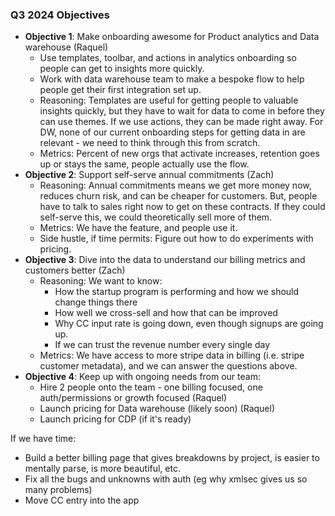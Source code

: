 ### Q3 2024 Objectives

- **Objective 1**: Make onboarding awesome for Product analytics and Data warehouse (Raquel)
  - Use templates, toolbar, and actions in analytics onboarding so people can get to insights more quickly.
  - Work with data warehouse team to make a bespoke flow to help people get their first integration set up.
  - Reasoning: Templates are useful for getting people to valuable insights quickly, but they have to wait for data to come in before they can use themes. If we use actions, they can be made right away. For DW, none of our current onboarding steps for getting data in are relevant - we need to think through this from scratch.
  - Metrics: Percent of new orgs that activate increases, retention goes up or stays the same, people actually use the flow.
- **Objective 2**: Support self-serve annual commitments (Zach)
  - Reasoning: Annual commitments means we get more money now, reduces churn risk, and can be cheaper for customers. But, people have to talk to sales right now to get on these contracts. If they could self-serve this, we could theoretically sell more of them.
  - Metrics: We have the feature, and people use it.
  - Side hustle, if time permits: Figure out how to do experiments with pricing.
- **Objective 3**: Dive into the data to understand our billing metrics and customers better (Zach)
  - Reasoning: We want to know:
      - How the startup program is performing and how we should change things there
      - How well we cross-sell and how that can be improved
      - Why CC input rate is going down, even though signups are going up.
      - If we can trust the revenue number every single day
  - Metrics: We have access to more stripe data in billing (i.e. stripe customer metadata), and we can answer the questions above.
- **Objective 4**: Keep up with ongoing needs from our team:
  - Hire 2 people onto the team - one billing focused, one auth/permissions or growth focused (Raquel)
  - Launch pricing for Data warehouse (likely soon) (Raquel)
  - Launch pricing for CDP (if it's ready)

If we have time:
  - Build a better billing page that gives breakdowns by project, is easier to mentally parse, is more beautiful, etc. 
  - Fix all the bugs and unknowns with auth (eg why xmlsec gives us so many problems)
  - Move CC entry into the app

